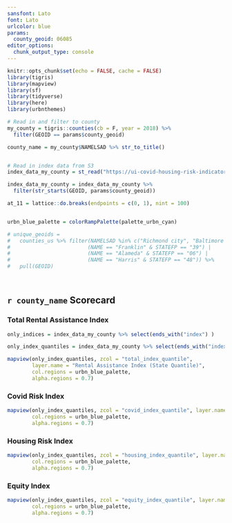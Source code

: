 ```yaml
---
sansfont: Lato
font: Lato
urlcolor: blue
params:
  county_geoid: 06085
editor_options:
  chunk_output_type: console
---
```



```r
knitr::opts_chunk$set(echo = FALSE, cache = FALSE)
library(tigris)
library(mapview)
library(sf)
library(tidyverse)
library(here)
library(urbnthemes)

```



```r

# Read in and filter to county
my_county = tigris::counties(cb = F, year = 2018) %>% 
  filter(GEOID == params$county_geoid)

county_name = my_county$NAMELSAD %>% str_to_title()


# Read in index data from S3
index_data_my_county = st_read("https://ui-covid-housing-risk-indicators.s3.amazonaws.com/housing_index_state_adj.geojson")

index_data_my_county = index_data_my_county %>% 
  filter(str_starts(GEOID, params$county_geoid))

at_11 = lattice::do.breaks(endpoints = c(0, 1), nint = 100)


urbn_blue_palette = colorRampPalette(palette_urbn_cyan)

# unique_geoids = 
#   counties_us %>% filter(NAMELSAD %in% c("Richmond city", "Baltimore city") |
#                         (NAME == "Franklin" & STATEFP == "39") |
#                         (NAME == "Alameda" & STATEFP == "06") |
#                         (NAME == "Harris" & STATEFP == "48")) %>% 
#   pull(GEOID)

                      

```

## `r county_name` Scorecard

### Total Rental Assistance Index


```r
only_indices = index_data_my_county %>% select(ends_with("index") )

only_index_quantiles = index_data_my_county %>% select(ends_with("index_quantile"))

mapview(only_index_quantiles, zcol = "total_index_quantile",
        layer.name = "Rental Assistance Index (State Quantile)",
        col.regions = urbn_blue_palette,
        alpha.regions = 0.7) 

```

### Covid Risk Index
```r
mapview(only_index_quantiles, zcol = "covid_index_quantile", layer.name = "Covid Index (State Quantile)",
        col.regions = urbn_blue_palette,
        alpha.regions = 0.7) 

```

### Housing Risk Index

```r
mapview(only_index_quantiles, zcol = "housing_index_quantile", layer.name = "Housing Index (State Quantile)",
        col.regions = urbn_blue_palette,
        alpha.regions = 0.7) 
```

### Equity Index

```r
mapview(only_index_quantiles, zcol = "equity_index_quantile", layer.name = "Equity Index (State Quantile)",
        col.regions = urbn_blue_palette,
        alpha.regions = 0.7) 
```


